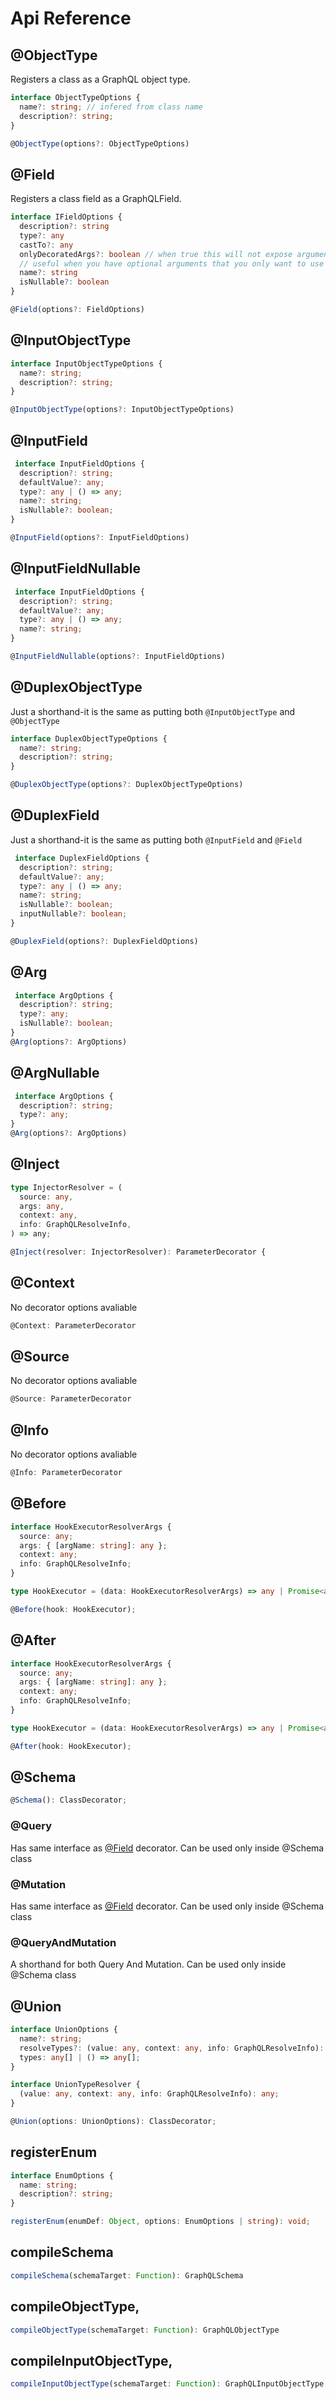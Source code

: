 # Api Reference

## @ObjectType

Registers a class as a GraphQL object type.

```ts
interface ObjectTypeOptions {
  name?: string; // infered from class name
  description?: string;
}

@ObjectType(options?: ObjectTypeOptions)
```

## @Field

Registers a class field as a GraphQLField.

```ts
interface IFieldOptions {
  description?: string
  type?: any
  castTo?: any
  onlyDecoratedArgs?: boolean // when true this will not expose arguments that aren't decorated by @Arg()
  // useful when you have optional arguments that you only want to use on the backend
  name?: string
  isNullable?: boolean
}

@Field(options?: FieldOptions)
```

## @InputObjectType

```ts
interface InputObjectTypeOptions {
  name?: string;
  description?: string;
}

@InputObjectType(options?: InputObjectTypeOptions)
```

## @InputField

```ts
 interface InputFieldOptions {
  description?: string;
  defaultValue?: any;
  type?: any | () => any;
  name?: string;
  isNullable?: boolean;
}

@InputField(options?: InputFieldOptions)
```

## @InputFieldNullable

```ts
 interface InputFieldOptions {
  description?: string;
  defaultValue?: any;
  type?: any | () => any;
  name?: string;
}

@InputFieldNullable(options?: InputFieldOptions)
```

## @DuplexObjectType

Just a shorthand-it is the same as putting both `@InputObjectType` and `@ObjectType`

```ts
interface DuplexObjectTypeOptions {
  name?: string;
  description?: string;
}

@DuplexObjectType(options?: DuplexObjectTypeOptions)
```

## @DuplexField

Just a shorthand-it is the same as putting both `@InputField` and `@Field`

```ts
 interface DuplexFieldOptions {
  description?: string;
  defaultValue?: any;
  type?: any | () => any;
  name?: string;
  isNullable?: boolean;
  inputNullable?: boolean;
}

@DuplexField(options?: DuplexFieldOptions)
```

## @Arg

```ts
 interface ArgOptions {
  description?: string;
  type?: any;
  isNullable?: boolean;
}
@Arg(options?: ArgOptions)
```

## @ArgNullable

```ts
 interface ArgOptions {
  description?: string;
  type?: any;
}
@Arg(options?: ArgOptions)
```

## @Inject

```ts
type InjectorResolver = (
  source: any,
  args: any,
  context: any,
  info: GraphQLResolveInfo,
) => any;

@Inject(resolver: InjectorResolver): ParameterDecorator {
```

## @Context

No decorator options avaliable

```ts
@Context: ParameterDecorator
```

## @Source

No decorator options avaliable

```ts
@Source: ParameterDecorator
```

## @Info

No decorator options avaliable

```ts
@Info: ParameterDecorator
```

## @Before

```ts
interface HookExecutorResolverArgs {
  source: any;
  args: { [argName: string]: any };
  context: any;
  info: GraphQLResolveInfo;
}

type HookExecutor = (data: HookExecutorResolverArgs) => any | Promise<any>;

@Before(hook: HookExecutor);
```

## @After

```ts
interface HookExecutorResolverArgs {
  source: any;
  args: { [argName: string]: any };
  context: any;
  info: GraphQLResolveInfo;
}

type HookExecutor = (data: HookExecutorResolverArgs) => any | Promise<any>;

@After(hook: HookExecutor);
```

## @Schema

```ts
@Schema(): ClassDecorator;
```

### @Query

Has same interface as [@Field](#field) decorator. Can be used only inside @Schema class

### @Mutation

Has same interface as [@Field](#field) decorator. Can be used only inside @Schema class

### @QueryAndMutation

A shorthand for both Query And Mutation. Can be used only inside @Schema class

## @Union

```ts
interface UnionOptions {
  name?: string;
  resolveTypes?: (value: any, context: any, info: GraphQLResolveInfo): any; // must return type resolvable to one of defined in `types` option
  types: any[] | () => any[];
}

interface UnionTypeResolver {
  (value: any, context: any, info: GraphQLResolveInfo): any;
}

@Union(options: UnionOptions): ClassDecorator;
```

## registerEnum

```ts
interface EnumOptions {
  name: string;
  description?: string;
}

registerEnum(enumDef: Object, options: EnumOptions | string): void;
```

## compileSchema

```ts
compileSchema(schemaTarget: Function): GraphQLSchema
```

## compileObjectType,

```ts
compileObjectType(schemaTarget: Function): GraphQLObjectType
```

## compileInputObjectType,

```ts
compileInputObjectType(schemaTarget: Function): GraphQLInputObjectType
```
